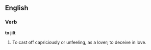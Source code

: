 ==English==

===Verb===

'''to jilt'''

#To cast off capriciously or unfeeling, as a lover; to deceive in love.